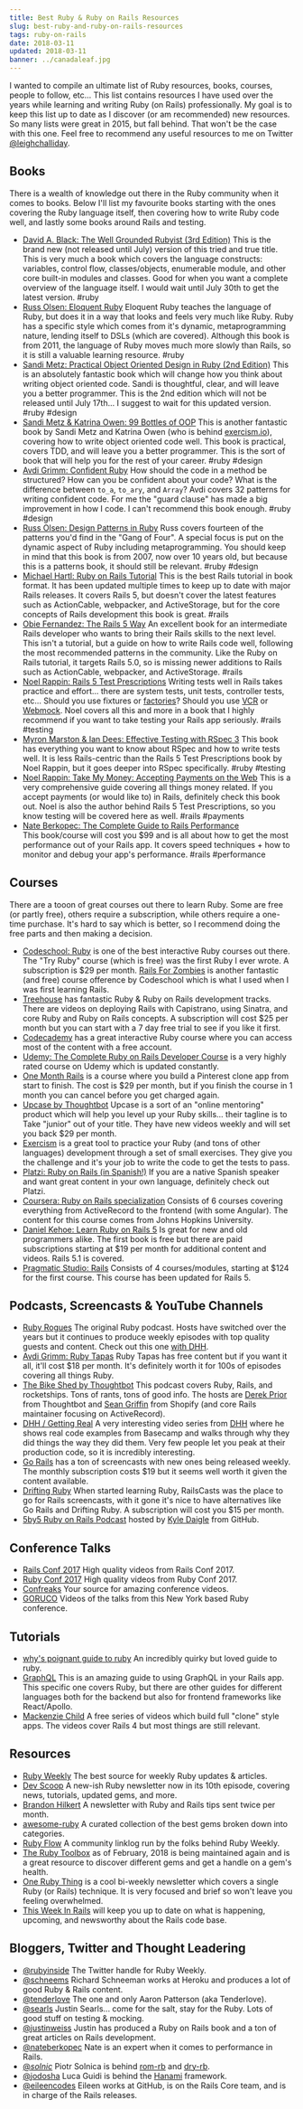 ```yaml
---
title: Best Ruby & Ruby on Rails Resources
slug: best-ruby-and-ruby-on-rails-resources
tags: ruby-on-rails
date: 2018-03-11
updated: 2018-03-11
banner: ../canadaleaf.jpg
---
```


I wanted to compile an ultimate list of Ruby resources, books, courses, people to follow, etc... This list contains resources I have used over the years while learning and writing Ruby (on Rails) professionally. My goal is to keep this list up to date as I discover (or am recommended) new resources. So many lists were great in 2015, but fall behind. That won't be the case with this one. Feel free to recommend any useful resources to me on Twitter [@leighchalliday](https://twitter.com/leighchalliday). 
 
## Books 
 
There is a wealth of knowledge out there in the Ruby community when it comes to books. Below I'll list my favourite books starting with the ones covering the Ruby language itself, then covering how to write Ruby code well, and lastly some books around Rails and testing. 
 
* [David A. Black: The Well Grounded Rubyist (3rd Edition)](https://amzn.to/2FvxAeK) 
  This is the brand new (not released until July) version of this tried and true title. This is very much a book which covers the language constructs: variables, control flow, classes/objects, enumerable module, and other core built-in modules and classes. Good for when you want a complete overview of the language itself. I would wait until July 30th to get the latest version. #ruby 
* [Russ Olsen: Eloquent Ruby](https://amzn.to/2FK21NL) 
  Eloquent Ruby teaches the language of Ruby, but does it in a way that looks and feels very much like Ruby. Ruby has a specific style which comes from it's dynamic, metaprogramming nature, lending itself to DSLs (which are covered). Although this book is from 2011, the language of Ruby moves much more slowly than Rails, so it is still a valuable learning resource. #ruby 
* [Sandi Metz: Practical Object Oriented Design in Ruby (2nd Edition)](https://amzn.to/2Gnj4Di) 
  This is an absolutely fantastic book which will change how you think about writing object oriented code. Sandi is thoughtful, clear, and will leave you a better programmer. This is the 2nd edition which will not be released until July 17th... I suggest to wait for this updated version. #ruby #design 
* [Sandi Metz & Katrina Owen: 99 Bottles of OOP](https://www.sandimetz.com/99bottles/) 
  This is another fantastic book by Sandi Metz and Katrina Owen (who is behind [exercism.io](http://exercism.io/)), covering how to write object oriented code well. This book is practical, covers TDD, and will leave you a better programmer. This is the sort of book that will help you for the rest of your career. #ruby #design 
* [Avdi Grimm: Confident Ruby](https://amzn.to/2DlIEFv) 
  How should the code in a method be structured? How can you be confident about your code? What is the difference between `to_a`, `to_ary`, and `Array`? Avdi covers 32 patterns for writing confident code. For me the "guard clause" has made a big improvement in how I code. I can't recommend this book enough. #ruby #design 
* [Russ Olsen: Design Patterns in Ruby](https://amzn.to/2p9cvvX) 
  Russ covers fourteen of the patterns you'd find in the "Gang of Four". A special focus is put on the dynamic aspect of Ruby including metaprogramming. You should keep in mind that this book is from 2007, now over 10 years old, but because this is a patterns book, it should still be relevant. #ruby #design 
* [Michael Hartl: Ruby on Rails Tutorial](https://amzn.to/2p45gWT) 
  This is the best Rails tutorial in book format. It has been updated multiple times to keep up to date with major Rails releases. It covers Rails 5, but doesn't cover the latest features such as ActionCable, webpacker, and ActiveStorage, but for the core concepts of Rails development this book is great. #rails 
* [Obie Fernandez: The Rails 5 Way](https://amzn.to/2FCieS1) 
  An excellent book for an intermediate Rails developer who wants to bring their Rails skills to the next level. This isn't a tutorial, but a guide on how to write Rails code well, following the most recommended patterns in the community. Like the Ruby on Rails tutorial, it targets Rails 5.0, so is missing newer additions to Rails such as ActionCable, webpacker, and ActiveStorage. #rails 
* [Noel Rappin: Rails 5 Test Prescriptions](https://amzn.to/2Gksorp) 
  Writing tests well in Rails takes practice and effort... there are system tests, unit tests, controller tests, etc... Should you use fixtures or [factories](https://github.com/thoughtbot/factory_bot)? Should you use [VCR](https://github.com/vcr/vcr) or [Webmock](https://github.com/bblimke/webmock). Noel covers all this and more in a book that I highly recommend if you want to take testing your Rails app seriously. #rails #testing 
* [Myron Marston & Ian Dees: Effective Testing with RSpec 3](https://amzn.to/2DllCOX) 
  This book has everything you want to know about RSpec and how to write tests well. It is less Rails-centric than the Rails 5 Test Prescriptions book by Noel Rappin, but it goes deeper into RSpec specifically. #ruby #testing 
* [Noel Rappin: Take My Money: Accepting Payments on the Web](https://amzn.to/2Dlcqua) 
  This is a very comprehensive guide covering all things money related. If you accept payments (or would like to) in Rails, definitely check this book out. Noel is also the author behind Rails 5 Test Prescriptions, so you know testing will be covered here as well. #rails #payments 
* [Nate Berkopec: The Complete Guide to Rails Performance](https://www.railsspeed.com)  
  This book/course will cost you $99 and is all about how to get the most performance out of your Rails app. It covers speed techniques + how to monitor and debug your app's performance. #rails #performance 
 
## Courses 
 
There are a tooon of great courses out there to learn Ruby. Some are free (or partly free), others require a subscription, while others require a one-time purchase. It's hard to say which is better, so I recommend doing the free parts and then making a decision. 
 
* [Codeschool: Ruby](https://www.codeschool.com/learn/ruby) is one of the best interactive Ruby courses out there. The "Try Ruby" course (which is free) was the first Ruby I ever wrote. A subscription is $29 per month. [Rails For Zombies](http://railsforzombies.org/) is another fantastic (and free) course ofference by Codeschool which is what I used when I was first learning Rails. 
* [Treehouse](https://treehouse.7eer.net/c/1214671/228915/3944?u=https%3A%2F%2Fteamtreehouse.com%2Flearn%2Fruby) has fantastic Ruby & Ruby on Rails development tracks. There are videos on deploying Rails with Capistrano, using Sinatra, and core Ruby and Ruby on Rails concepts. A subscription will cost $25 per month but you can start with a 7 day free trial to see if you like it first. 
* [Codecademy](https://www.codecademy.com/learn/learn-ruby) has a great interactive Ruby course where you can access most of the content with a free account. 
* [Udemy: The Complete Ruby on Rails Developer Course](https://click.linksynergy.com/deeplink?id=KQs2QrPqXeo&mid=39197&murl=https%3A%2F%2Fwww.udemy.com%2Fthe-complete-ruby-on-rails-developer-course%2F) is a very highly rated course on Udemy which is updated constantly. 
* [One Month Rails](https://onemonth.com/courses/rails) is a course where you build a Pinterest clone app from start to finish. The cost is $29 per month, but if you finish the course in 1 month you can cancel before you get charged again. 
* [Upcase by Thoughtbot](https://thoughtbot.com/upcase) 
  Upcase is a sort of an "online mentoring" product which will help you level up your Ruby skills... their tagline is to Take "junior" out of your title. They have new videos weekly and will set you back $29 per month. 
* [Exercism](http://exercism.io/) is a great tool to practice your Ruby (and tons of other languages) development through a set of small exercises. They give you the challenge and it's your job to write the code to get the tests to pass. 
* [Platzi: Ruby on Rails (in Spanish!)](https://platzi.com/cursos/ruby-on-rails/) If you are a native Spanish speaker and want great content in your own language, definitely check out Platzi. 
* [Coursera: Ruby on Rails specialization](https://www.coursera.org/specializations/ruby-on-rails) Consists of 6 courses covering everything from ActiveRecord to the frontend (with some Angular). The content for this course comes from Johns Hopkins University. 
* [Daniel Kehoe: Learn Ruby on Rails 5](https://learn-rails.com/learn-ruby-on-rails.html) Is great for new and old programmers alike. The first book is free but there are paid subscriptions starting at $19 per month for additional content and videos. Rails 5.1 is covered. 
* [Pragmatic Studio: Rails](https://pragmaticstudio.com/rails) Consists of 4 courses/modules, starting at $124 for the first course. This course has been updated for Rails 5. 
 
## Podcasts, Screencasts & YouTube Channels 
 
* [Ruby Rogues](https://devchat.tv/ruby-rogues) 
  The original Ruby podcast. Hosts have switched over the years but it continues to produce weekly episodes with top quality guests and content. Check out this one [with DHH](https://devchat.tv/ruby-rogues/rr-342-rails-development-david-heinemeier-hansson). 
* [Avdi Grimm: Ruby Tapas](https://www.rubytapas.com/) Ruby Tapas has free content but if you want it all, it'll cost $18 per month. It's definitely worth it for 100s of episodes covering all things Ruby. 
* [The Bike Shed by Thoughtbot](http://bikeshed.fm/) This podcast covers Ruby, Rails, and rocketships. Tons of rants, tons of good info. The hosts are [Derek Prior](https://twitter.com/derekprior) from Thoughtbot and [Sean Griffin](https://twitter.com/sgrif) from Shopify (and core Rails maintainer focusing on ActiveRecord). 
* [DHH / Getting Real](https://www.youtube.com/channel/UCdx5Dk3EWTe2i8YDA7bfl6g) A very interesting video series from [DHH](https://twitter.com/dhh) where he shows real code examples from Basecamp and walks through why they did things the way they did them. Very few people let you peak at their production code, so it is incredibly interesting. 
* [Go Rails](https://gorails.com/) has a ton of screencasts with new ones being released weekly. The monthly subscription costs $19 but it seems well worth it given the content available.  
* [Drifting Ruby](https://www.driftingruby.com/) When started learning Ruby, RailsCasts was the place to go for Rails screencasts, with it gone it's nice to have alternatives like Go Rails and Drifting Ruby. A subscription will cost you $15 per month. 
* [5by5 Ruby on Rails Podcast](http://5by5.tv/rubyonrails) hosted by [Kyle Daigle](https://twitter.com/kdaigle) from GitHub. 
 
## Conference Talks 
 
* [Rails Conf 2017](https://www.youtube.com/watch?v=Cx6aGMC6MjU&list=PLE7tQUdRKcyarr-2jYCnnlb7wl-aEz4xt) High quality videos from Rails Conf 2017. 
* [Ruby Conf 2017](https://www.youtube.com/watch?v=1-A9eRzCBL0&list=PLE7tQUdRKcyayGHjjxZOmVEGsxX-rczZt) High quality videos from Ruby Conf 2017. 
* [Confreaks](https://confreaks.tv/tags/5) Your source for amazing conference videos. 
* [GORUCO](http://videos.goruco.com/) Videos of the talks from this New York based Ruby conference. 
 
## Tutorials 
 
* [why's poignant guide to ruby](https://poignant.guide/book/chapter-1.html) 
  An incredibly quirky but loved guide to ruby. 
* [GraphQL](https://www.howtographql.com/graphql-ruby/0-introduction/) 
  This is an amazing guide to using GraphQL in your Rails app. This specific one covers Ruby, but there are other guides for different languages both for the backend but also for frontend frameworks like React/Apollo. 
* [Mackenzie Child](https://www.youtube.com/watch?v=7-1HCWbu7iU&list=PL23ZvcdS3XPLNdRYB_QyomQsShx59tpc-) 
  A free series of videos which build full "clone" style apps. The videos cover Rails 4 but most things are still relevant. 
 
## Resources 
 
* [Ruby Weekly](https://rubyweekly.com/) The best source for weekly Ruby updates & articles. 
* [Dev Scoop](http://ruby.devscoop.fr/) A new-ish Ruby newsletter now in its 10th episode, covering news, tutorials, updated gems, and more. 
* [Brandon Hilkert](https://brandonhilkert.com/newsletter/) A newsletter with Ruby and Rails tips sent twice per month. 
* [awesome-ruby](https://github.com/markets/awesome-ruby) 
  A curated collection of the best gems broken down into categories. 
* [Ruby Flow](http://www.rubyflow.com/) A community linklog run by the folks behind Ruby Weekly. 
* [The Ruby Toolbox](https://www.ruby-toolbox.com/) as of February, 2018 is being maintained again and is a great resource to discover different gems and get a handle on a gem's health. 
* [One Ruby Thing](https://onerubything.com/) is a cool bi-weekly newsletter which covers a single Ruby (or Rails) technique. It is very focused and brief so won't leave you feeling overwhelmed. 
* [This Week In Rails](https://rails-weekly.ongoodbits.com/) will keep you up to date on what is happening, upcoming, and newsworthy about the Rails code base. 
 
## Bloggers, Twitter and Thought Leadering 
 
* [@rubyinside](https://twitter.com/RubyInside) The Twitter handle for Ruby Weekly. 
* [@schneems](https://twitter.com/schneems) Richard Schneeman works at Heroku and produces a lot of good Ruby & Rails content. 
* [@tenderlove](https://twitter.com/tenderlove) The one and only Aaron Patterson (aka Tenderlove). 
* [@searls](https://twitter.com/searls) Justin Searls... come for the salt, stay for the Ruby. Lots of good stuff on testing & mocking. 
* [@justinweiss](https://twitter.com/justinweiss) Justin has produced a Ruby on Rails book and a ton of great articles on Rails development. 
* [@nateberkopec](https://twitter.com/nateberkopec) Nate is an expert when it comes to performance in Rails. 
* [@_solnic_](https://twitter.com/_solnic_) Piotr Solnica is behind [rom-rb](http://rom-rb.org/) and [dry-rb](http://dry-rb.org/). 
* [@jodosha](https://twitter.com/jodosha) Luca Guidi is behind the [Hanami](https://hanamirb.org/) framework. 
* [@eileencodes](https://twitter.com/eileencodes) Eileen works at GitHub, is on the Rails Core team, and is in charge of the Rails releases.